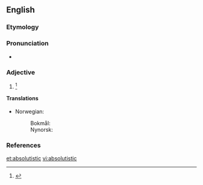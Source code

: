 ==English==

===Etymology===
{{suffix|absolutist|ic}}

===Pronunciation===
* {{a|US}} {{IPA|/ˈæb.səˌluˌtɪs.tɪk/}}

===Adjective===
{{en-adj}}

# {{alternative form of|absolutist}}{{defdate|First attested in the mid 19<sup>th</sup> century.}}<ref name=SOED>{{reference-book | last =| first = | authorlink =  | coauthors =  | editor =Brown, Lesley  | others =  | title = The Shorter Oxford English Dictionary | origdate =  | origyear = 1933| origmonth =  | url =  | format =  | accessdate =  | accessyear =  | accessmonth =  | edition = 5th | date =  | year =2003| month =  | publisher =Oxford University Press  | location =Oxford, UK | language =  | id =  | doi = | isbn =978-0-19-860575-7 | lccn = | ol = | pages =9| chapter =  | chapterurl =  | quote =}}</ref>

====Translations====
{{trans-top|pertaining to absolutism}}
* Norwegian:
*: Bokmål: {{t|no|absolutistisk}}
*: Nynorsk: {{t|nn|absolutistisk}}
{{trans-mid}}
{{trans-bottom}}

===References===
<references/>

[[et:absolutistic]]
[[vi:absolutistic]]